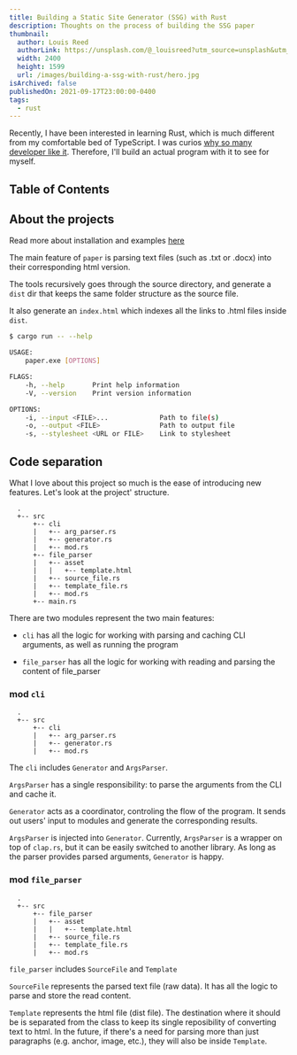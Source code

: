 ```yaml
---
title: Building a Static Site Generator (SSG) with Rust
description: Thoughts on the process of building the SSG paper
thumbnail:
  author: Louis Reed
  authorLink: https://unsplash.com/@_louisreed?utm_source=unsplash&utm_medium=referral&utm_content=creditCopyText
  width: 2400
  height: 1599
  url: /images/building-a-ssg-with-rust/hero.jpg
isArchived: false
publishedOn: 2021-09-17T23:00:00-0400
tags:
  - rust
---
```


Recently, I have been interested in learning Rust, which is much different from my comfortable bed of TypeScript. I was curios [why so many developer like it](https://insights.stackoverflow.com/survey/2021). Therefore, I'll build an actual program with it to see for myself.

## Table of Contents

## About the projects

Read more about installation and examples [here](https://github.com/Andrewnt219/paper)

The main feature of `paper` is parsing text files (such as .txt or .docx) into their corresponding html version.

The tools recursively goes through the source directory, and generate a `dist` dir that keeps the same folder structure as the source file.

It also generate an `index.html` which indexes all the links to .html files inside `dist`.

```bash
$ cargo run -- --help

USAGE:
    paper.exe [OPTIONS]

FLAGS:
    -h, --help       Print help information
    -V, --version    Print version information

OPTIONS:
    -i, --input <FILE>...             Path to file(s)
    -o, --output <FILE>               Path to output file
    -s, --stylesheet <URL or FILE>    Link to stylesheet
```

## Code separation

What I love about this project so much is the ease of introducing new features. Let's look at the project' structure.

```
  .
  +-- src
      +-- cli
      |   +-- arg_parser.rs
      |   +-- generator.rs
      |   +-- mod.rs
      +-- file_parser
      |   +-- asset
      |   |   +-- template.html
      |   +-- source_file.rs
      |   +-- template_file.rs
      |   +-- mod.rs
      +-- main.rs

```

There are two modules represent the two main features:

- `cli` has all the logic for working with parsing and caching CLI arguments, as well as running the program

- `file_parser` has all the logic for working with reading and parsing the content of file_parser

### mod `cli`

```
  .
  +-- src
      +-- cli
      |   +-- arg_parser.rs
      |   +-- generator.rs
      |   +-- mod.rs

```

The `cli` includes `Generator` and `ArgsParser`.

`ArgsParser` has a single responsibility: to parse the arguments from the CLI and cache it.

`Generator` acts as a coordinator, controling the flow of the program. It sends out users' input to modules and generate the corresponding results.

`ArgsParser` is injected into `Generator`. Currently, `ArgsParser` is a wrapper on top of `clap.rs`, but it can be easily switched to another library. As long as the parser provides parsed arguments, `Generator` is happy.

### mod `file_parser`

```
  .
  +-- src
      +-- file_parser
      |   +-- asset
      |   |   +-- template.html
      |   +-- source_file.rs
      |   +-- template_file.rs
      |   +-- mod.rs
```

`file_parser` includes `SourceFile` and `Template`

`SourceFile` represents the parsed text file (raw data). It has all the logic to parse and store the read content.

`Template` represents the html file (dist file). The destination where it should be is separated from the class to keep its single reposibility of converting text to html. In the future, if there's a need for parsing more than just paragraphs (e.g. anchor, image, etc.), they will also be inside `Template`.
